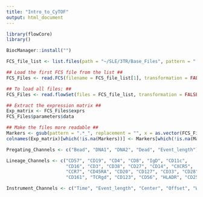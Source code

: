 ```yaml
---
title: "Intro_to_CyTOF"
output: html_document
---
```


```r

library(flowCore)
library()

```

```r

BiocManager::install("")

```

```r

FCS_file_list <- list.files(path = "~/SLE/3TR/Base_Files", pattern = ".fcs", full.names = TRUE, ignore.case = TRUE)

## Load the first FCS file from the list ## 
FCS_Files <- read.FCS(filename = FCS_file_list[1], transformation = FALSE, truncate_max_range = FALSE)

## To load all files: ##
FCS_Files <- read.flowSet(files = FCS_file_list, transformation = FALSE, truncate_max_range = FALSE)

## Extract the expression matrix ##
Exp_matrix <- FCS_Files$exprs
FCS_Files$parameters$data

## Make the files more readable ##
Markers <- gsub(pattern = ".*_", replacement = "", x = as.vector(FCS_Files$parameters$data$desc)) ## The tutorial has it with @ FCS_Files@parameters@data$desc
colnames(Exp_matrix)[which(!is.na(Markers))] <- Markers[which(!is.na(Markers))] ## Re do this with the tidyverse

```

```r
Pregating_Channels <- c("Bead", "DNA1", "DNA2", "Dead", "Event_length")

Lineage_Channels <- c("CD57", "CD19", "CD4", "CD8", "IgD", "CD11c",
                      "CD16", "CD3", "CD38", "CD27", "CD14", "CXCR5",
                      "CCR7", "CD45RA", "CD20", "CD127", "CD33", "CD28", 
                      "CD161", "TCRgd", "CD123", "CD56", "HLADR", "CD25")

Instrument_Channels <- c("Time", "Event_length", "Center", "Offset", "Width", "Residual")


```

